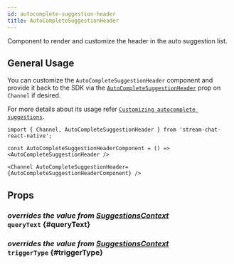 ```yaml
---
id: autocomplete-suggestion-header
title: AutoCompleteSuggestionHeader
---
```



Component to render and customize the header in the auto suggestion list.

## General Usage

You can customize the `AutoCompleteSuggestionHeader` component and provide it back to the SDK via the [`AutoCompleteSuggestionHeader`](../../channel#autocompletesuggestionheader) prop on `Channel` if desired.

For more details about its usage refer [`Customizing autocomplete suggestions`](../../../ui-cookbook/custom-auto-complete-suggestion-list).

```tsx
import { Channel, AutoCompleteSuggestionHeader } from 'stream-chat-react-native';

const AutoCompleteSuggestionHeaderComponent = () => <AutoCompleteSuggestionHeader />

<Channel AutoCompleteSuggestionHeader={AutoCompleteSuggestionHeaderComponent} />
```

## Props

### <div class="label description">_overrides the value from [SuggestionsContext](../../../ui-components/contexts/suggestions-context#querytext)_</div> `queryText` {#queryText}

<QueryText />

### <div class="label description">_overrides the value from [SuggestionsContext](../../../ui-components/contexts/suggestions-context#triggertype)_</div> `triggerType` {#triggerType}

<TriggerType />
